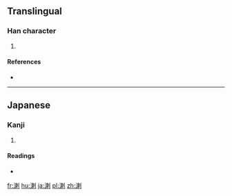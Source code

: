 ==Translingual==

===Han character===
{{Han char|rn=85|rad=水|as=09|sn=12|four=|canj=水木中弓 (EDLN)}}

# {{defn|Han|sort=水09}}

====References====
* {{Han ref|kx=0639.111|hdz=31671.011|uh=6E82|ud=28290}}

----

==Japanese==

===Kanji===
{{ja-kanji|grade=|rs=水09}}

# {{defn|lang=ja|sort=水09}}

====Readings====
* {{ja-readings|on=[[らつ]] (ratsu)|kun=}}

[[fr:溂]]
[[hu:溂]]
[[ja:溂]]
[[pl:溂]]
[[zh:溂]]